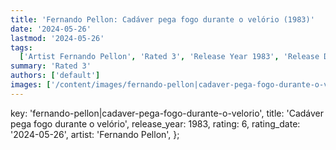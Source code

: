 ```yaml
---
title: 'Fernando Pellon: Cadáver pega fogo durante o velório (1983)'
date: '2024-05-26'
lastmod: '2024-05-26'
tags:
  ['Artist Fernando Pellon', 'Rated 3', 'Release Year 1983', 'Release Decade 1980']
summary: 'Rated 3'
authors: ['default']
images: ['/content/images/fernando-pellon|cadaver-pega-fogo-durante-o-velorio.jpg']
---
```


  key: 'fernando-pellon|cadaver-pega-fogo-durante-o-velorio',
  title: 'Cadáver pega fogo durante o velório',
  release_year: 1983,
  rating: 6,
  rating_date: '2024-05-26',
  artist: 'Fernando Pellon',
};

<MusicRating data={data} />
